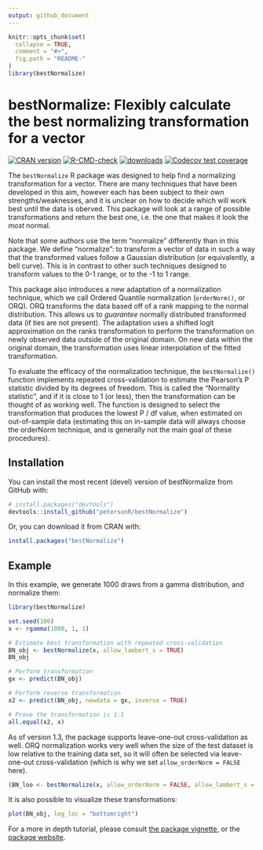 ```yaml
---
output: github_document
---
```


<!-- README.md is generated from README.Rmd. Please edit that file -->

```r
knitr::opts_chunk$set(
  collapse = TRUE,
  comment = "#>",
  fig.path = "README-"
)
library(bestNormalize)
```


# bestNormalize: Flexibly calculate the best normalizing transformation for a vector

[![CRAN version](https://www.r-pkg.org/badges/version/bestNormalize)](https://cran.r-project.org/package=bestNormalize)
[![R-CMD-check](https://github.com/petersonR/bestNormalize/workflows/R-CMD-check/badge.svg)](https://github.com/petersonR/bestNormalize/actions)
[![downloads](https://cranlogs.r-pkg.org/badges/bestNormalize)](https://cran.r-project.org/package=bestNormalize)
[![Codecov test coverage](https://codecov.io/gh/petersonR/bestNormalize/branch/master/graph/badge.svg)](https://codecov.io/gh/petersonR/bestNormalize?branch=master)


The `bestNormalize` R package was designed to help find a normalizing transformation for a vector. There are many techniques that have been developed in this aim, however each has been subject to their own strengths/weaknesses, and it is unclear on how to decide which will work best until the data is oberved. This package will look at a range of possible transformations and return the best one, i.e. the one that makes it look the *most* normal. 

Note that some authors use the term "normalize" differently than in this package. We define "normalize": to transform a vector of data in such a way that the transformed values follow a Gaussian distribution (or equivalently, a bell curve). This is in contrast to other such techniques designed to transform values to the 0-1 range, or to the -1 to 1 range. 

This package also introduces a new adaptation of a normalization technique, which we call Ordered Quantile normalization (`orderNorm()`, or ORQ). ORQ transforms the data based off of a rank mapping to the normal distribution.  This allows us to *guarantee* normally distributed transformed data (if ties are not present). The adaptation uses a shifted logit approximation on the ranks transformation to perform the transformation on newly observed data outside of the original domain. On new data within the original domain, the transformation uses linear interpolation of the fitted transformation.

To evaluate the efficacy of the normalization technique, the `bestNormalize()` function implements repeated cross-validation to estimate the Pearson's P statistic divided by its degrees of freedom. This is called the "Normality statistic", and if it is close to 1 (or less), then the transformation can be thought of as working well. The function is designed to select the transformation that produces the lowest P / df value, when estimated on out-of-sample data (estimating this on in-sample data will always choose the orderNorm technique, and is generally not the main goal of these procedures). 

## Installation

You can install the most recent (devel) version of bestNormalize from GitHub with:

```r
# install.packages("devtools")
devtools::install_github("petersonR/bestNormalize")
```

Or, you can download it from CRAN with:

```r
install.packages("bestNormalize")
```

## Example

In this example, we generate 1000 draws from a gamma distribution, and normalize them:

```r
library(bestNormalize)
```

```r
set.seed(100)
x <- rgamma(1000, 1, 1)

# Estimate best transformation with repeated cross-validation
BN_obj <- bestNormalize(x, allow_lambert_s = TRUE)
BN_obj

# Perform transformation
gx <- predict(BN_obj)

# Perform reverse transformation
x2 <- predict(BN_obj, newdata = gx, inverse = TRUE)

# Prove the transformation is 1:1
all.equal(x2, x)

```

As of version 1.3, the package supports leave-one-out cross-validation as well. ORQ normalization works very well when the size of the test dataset is low relative to the training data set, so it will often be selected via leave-one-out cross-validation (which is why we set `allow_orderNorm = FALSE` here).

```r
(BN_loo <- bestNormalize(x, allow_orderNorm = FALSE, allow_lambert_s = TRUE, loo = TRUE))
```

It is also possible to visualize these transformations: 

```r
plot(BN_obj, leg_loc = "bottomright")
```


For a more in depth tutorial, please consult [the package vignette](https://CRAN.R-project.org/package=bestNormalize/vignettes/bestNormalize.html), or the [package website](https://petersonr.github.io/bestNormalize).
